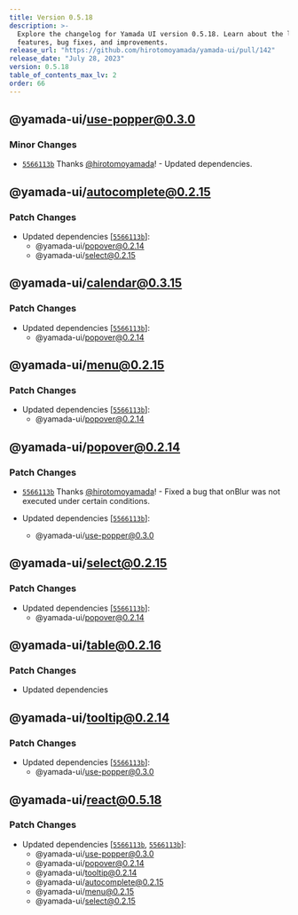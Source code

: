 ```yaml
---
title: Version 0.5.18
description: >-
  Explore the changelog for Yamada UI version 0.5.18. Learn about the latest
  features, bug fixes, and improvements.
release_url: "https://github.com/hirotomoyamada/yamada-ui/pull/142"
release_date: "July 28, 2023"
version: 0.5.18
table_of_contents_max_lv: 2
order: 66
---
```


## @yamada-ui/use-popper@0.3.0

### Minor Changes

- [`5566113b`](https://github.com/hirotomoyamada/yamada-ui/commit/5566113b8f4bc6d9a988ea8442cfbd659f263066) Thanks [@hirotomoyamada](https://github.com/hirotomoyamada)! - Updated dependencies.

## @yamada-ui/autocomplete@0.2.15

### Patch Changes

- Updated dependencies \[[`5566113b`](https://github.com/hirotomoyamada/yamada-ui/commit/5566113b8f4bc6d9a988ea8442cfbd659f263066)]:
  - @yamada-ui/popover@0.2.14
  - @yamada-ui/select@0.2.15

## @yamada-ui/calendar@0.3.15

### Patch Changes

- Updated dependencies \[[`5566113b`](https://github.com/hirotomoyamada/yamada-ui/commit/5566113b8f4bc6d9a988ea8442cfbd659f263066)]:
  - @yamada-ui/popover@0.2.14

## @yamada-ui/menu@0.2.15

### Patch Changes

- Updated dependencies \[[`5566113b`](https://github.com/hirotomoyamada/yamada-ui/commit/5566113b8f4bc6d9a988ea8442cfbd659f263066)]:
  - @yamada-ui/popover@0.2.14

## @yamada-ui/popover@0.2.14

### Patch Changes

- [`5566113b`](https://github.com/hirotomoyamada/yamada-ui/commit/5566113b8f4bc6d9a988ea8442cfbd659f263066) Thanks [@hirotomoyamada](https://github.com/hirotomoyamada)! - Fixed a bug that onBlur was not executed under certain conditions.

- Updated dependencies \[[`5566113b`](https://github.com/hirotomoyamada/yamada-ui/commit/5566113b8f4bc6d9a988ea8442cfbd659f263066)]:
  - @yamada-ui/use-popper@0.3.0

## @yamada-ui/select@0.2.15

### Patch Changes

- Updated dependencies \[[`5566113b`](https://github.com/hirotomoyamada/yamada-ui/commit/5566113b8f4bc6d9a988ea8442cfbd659f263066)]:
  - @yamada-ui/popover@0.2.14

## @yamada-ui/table@0.2.16

### Patch Changes

- Updated dependencies

## @yamada-ui/tooltip@0.2.14

### Patch Changes

- Updated dependencies \[[`5566113b`](https://github.com/hirotomoyamada/yamada-ui/commit/5566113b8f4bc6d9a988ea8442cfbd659f263066)]:
  - @yamada-ui/use-popper@0.3.0

## @yamada-ui/react@0.5.18

### Patch Changes

- Updated dependencies \[[`5566113b`](https://github.com/hirotomoyamada/yamada-ui/commit/5566113b8f4bc6d9a988ea8442cfbd659f263066), [`5566113b`](https://github.com/hirotomoyamada/yamada-ui/commit/5566113b8f4bc6d9a988ea8442cfbd659f263066)]:
  - @yamada-ui/use-popper@0.3.0
  - @yamada-ui/popover@0.2.14
  - @yamada-ui/tooltip@0.2.14
  - @yamada-ui/autocomplete@0.2.15
  - @yamada-ui/menu@0.2.15
  - @yamada-ui/select@0.2.15
